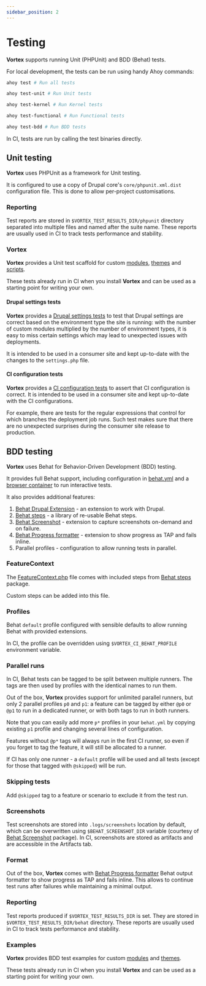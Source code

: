 ```yaml
---
sidebar_position: 2
---
```


# Testing

**Vortex** supports running Unit (PHPUnit) and BDD (Behat) tests.

For local development, the tests can be run using handy Ahoy commands:

```bash
ahoy test # Run all tests

ahoy test-unit # Run Unit tests

ahoy test-kernel # Run Kernel tests

ahoy test-functional # Run Functional tests

ahoy test-bdd # Run BDD tests
```

In CI, tests are run by calling the test binaries directly.

## Unit testing

**Vortex** uses PHPUnit as a framework for Unit testing.

It is configured to use a copy of Drupal core's `core/phpunit.xml.dist`
configuration file. This is done to allow per-project customisations.

### Reporting

Test reports are stored in `$VORTEX_TEST_RESULTS_DIR/phpunit` directory
separated into multiple files and named after the suite name.
These reports are usually used in CI to track tests performance and stability.

### Vortex

**Vortex** provides a Unit test scaffold for custom [modules](https://github.com/drevops/scaffold/blob/develop/web/modules/custom/ys_core/tests/src),
[themes](https://github.com/drevops/scaffold/blob/develop/web/themes/custom/your_site_theme/tests/src) and
[scripts](https://github.com/drevops/scaffold/blob/develop/tests/phpunit).

These tests already run in CI when you install **Vortex** and can be used as a
starting point for writing your own.

#### Drupal settings tests

**Vortex** provides a [Drupal settings tests](https://github.com/drevops/scaffold/blob/develop/tests/phpunit/DrupalSettingsTest.php)
to test that Drupal settings are correct based on the environment type the site
is running: with the number of custom modules multiplied by the number of
environment types, it is easy to miss certain settings which may lead to
unexpected issues with deployments.

It is intended to be used in a consumer site and kept up-to-date with the
changes to the `settings.php` file.

#### CI configuration tests

**Vortex** provides a [CI configuration tests](https://github.com/drevops/scaffold/blob/develop/tests/phpunit/CircleCiConfigTest.php)
to assert that CI configuration is correct. It is intended to be used in a consumer
site and kept up-to-date with the CI configurations.

For example, there are tests for the regular expressions that control for which
branches the deployment job runs. Such test makes sure that there are no
unexpected surprises during the consumer site release to production.

## BDD testing

**Vortex** uses Behat for Behavior-Driven Development (BDD) testing.

It provides full Behat support, including configuration in [behat.yml](https://github.com/drevops/scaffold/blob/develop/behat.yml)
and a [browser container](https://github.com/drevops/scaffold/blob/develop/docker-compose.yml) to run interactive tests.

It also provides additional features:

1. [Behat Drupal Extension](https://github.com/drupalprojects/drupalextension) - an extension to work with Drupal.
2. [Behat steps](https://github.com/drevops/behat-steps) - a library of re-usable Behat steps.
2. [Behat Screenshot](https://github.com/drevops/behat-screenshot) - extension to capture screenshots on-demand and on failure.
3. [Behat Progress formatter](https://github.com/drevops/behat-format-progress-fail) - extension to show progress as TAP and fails inline.
4. Parallel profiles - configuration to allow running tests in parallel.

### FeatureContext

The [FeatureContext.php](https://github.com/drevops/scaffold/blob/develop/tests/behat/bootstrap/FeatureContext.php) file comes with
included steps from [Behat steps](https://github.com/drevops/behat-steps) package.

Custom steps can be added into this file.

### Profiles

Behat `default` profile configured with sensible defaults to allow running Behat
with provided extensions.

In CI, the profile can be overridden using `$VORTEX_CI_BEHAT_PROFILE` environment
variable.

### Parallel runs

In CI, Behat tests can be tagged to be split between multiple runners. The tags
are then used by profiles with the identical names to run them.

Out of the box, **Vortex** provides support for unlimited parallel
runners, but only 2 parallel profiles `p0` and `p1`: a feature can be tagged by
either `@p0` or `@p1` to run in a dedicated runner, or with both tags to run in
both runners.

Note that you can easily add more `p*` profiles in your `behat.yml` by copying
existing `p1` profile and changing several lines of configuration.

Features without `@p*` tags will always run in the first CI runner, so even
if you forget to tag the feature, it will still be allocated to a runner.

If CI has only one runner - a `default` profile will be used and all tests
(except for those that tagged with `@skipped`) will be run.

### Skipping tests

Add `@skipped` tag to a feature or scenario to exclude it from the test run.

### Screenshots

Test screenshots are stored into `.logs/screenshots` location by default,
which can be overwritten using `$BEHAT_SCREENSHOT_DIR` variable (courtesy of
[Behat Screenshot](https://github.com/drevops/behat-screenshot) package). In CI, screenshots are stored as artifacts
and are accessible in the Artifacts tab.

### Format

Out of the box, **Vortex** comes with [Behat Progress formatter](https://github.com/drevops/behat-format-progress-fail)
Behat output formatter to show progress as TAP and fails inline. This allows to
continue test runs after failures while maintaining a minimal output.

### Reporting

Test reports produced if `$VORTEX_TEST_RESULTS_DIR` is set. They are stored in
`$VORTEX_TEST_RESULTS_DIR/behat` directory. These reports are usually used in
CI to track tests performance and stability.

### Examples

**Vortex** provides BDD test examples for custom [modules](https://github.com/drevops/scaffold/blob/develop/web/modules/custom/ys_core/tests/src)
and [themes](https://github.com/drevops/scaffold/blob/develop/web/themes/custom/your_site_theme/tests/src).

These tests already run in CI when you install **Vortex** and can be used
as a starting point for writing your own.
